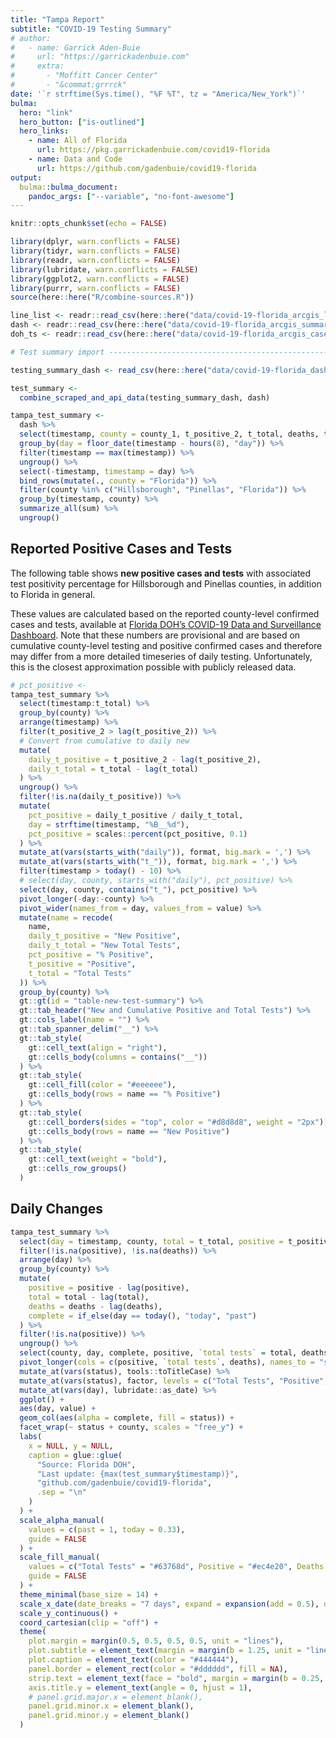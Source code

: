 ```yaml
---
title: "Tampa Report"
subtitle: "COVID-19 Testing Summary"
# author:
#   - name: Garrick Aden-Buie
#     url: "https://garrickadenbuie.com"
#     extra: 
#       - "Moffitt Cancer Center"
#       - "&commat;grrrck"
date: '`r strftime(Sys.time(), "%F %T", tz = "America/New_York")`'
bulma:
  hero: "link"
  hero_button: ["is-outlined"]
  hero_links:
    - name: All of Florida
      url: https://pkg.garrickadenbuie.com/covid19-florida
    - name: Data and Code
      url: https://github.com/gadenbuie/covid19-florida
output: 
  bulma::bulma_document:
    pandoc_args: ["--variable", "no-font-awesome"]
---
```


```r
knitr::opts_chunk$set(echo = FALSE)
```


```r
library(dplyr, warn.conflicts = FALSE)
library(tidyr, warn.conflicts = FALSE)
library(readr, warn.conflicts = FALSE)
library(lubridate, warn.conflicts = FALSE)
library(ggplot2, warn.conflicts = FALSE)
library(purrr, warn.conflicts = FALSE)
source(here::here("R/combine-sources.R"))

line_list <- readr::read_csv(here::here("data/covid-19-florida_arcgis_line-list.csv"), guess_max = 1e5)
dash <- readr::read_csv(here::here("data/covid-19-florida_arcgis_summary.csv"), guess_max = 1e5)
doh_ts <- readr::read_csv(here::here("data/covid-19-florida_arcgis_cases-by-day.csv"))

# Test summary import -----------------------------------------------------

testing_summary_dash <- read_csv(here::here("data/covid-19-florida_dash_summary.csv"))

test_summary <-
  combine_scraped_and_api_data(testing_summary_dash, dash)

tampa_test_summary <- 
  dash %>%
  select(timestamp, county = county_1, t_positive_2, t_total, deaths, t_inconc, c_ed_yes) %>%
  group_by(day = floor_date(timestamp - hours(8), "day")) %>% 
  filter(timestamp == max(timestamp)) %>% 
  ungroup() %>% 
  select(-timestamp, timestamp = day) %>% 
  bind_rows(mutate(., county = "Florida")) %>% 
  filter(county %in% c("Hillsborough", "Pinellas", "Florida")) %>% 
  group_by(timestamp, county) %>% 
  summarize_all(sum) %>% 
  ungroup()
```


## Reported Positive Cases and Tests

The following table shows **new positive cases and tests**
with associated test positivity percentage for Hillsborough and Pinellas counties,
in addition to Florida in general.

These values are calculated based on the reported county-level confirmed cases and tests,
available at [Florida DOH's COVID-19 Data and Surveillance Dashboard][dashboard].
Note that these numbers are provisional and are based on cumulative county-level
testing and positive confirmed cases
and therefore may differ from a more detailed timeseries of daily testing.
Unfortunately, this is the closest approximation possible with publicly released data.

```r
# pct_positive <- 
tampa_test_summary %>%
  select(timestamp:t_total) %>% 
  group_by(county) %>%
  arrange(timestamp) %>% 
  filter(t_positive_2 > lag(t_positive_2)) %>%
  # Convert from cumulative to daily new
  mutate(
    daily_t_positive = t_positive_2 - lag(t_positive_2),
    daily_t_total = t_total - lag(t_total)
  ) %>% 
  ungroup() %>% 
  filter(!is.na(daily_t_positive)) %>% 
  mutate(
    pct_positive = daily_t_positive / daily_t_total,
    day = strftime(timestamp, "%B__%d"),
    pct_positive = scales::percent(pct_positive, 0.1)
  ) %>% 
  mutate_at(vars(starts_with("daily")), format, big.mark = ',') %>% 
  mutate_at(vars(starts_with("t_")), format, big.mark = ',') %>% 
  filter(timestamp > today() - 10) %>% 
  # select(day, county, starts_with("daily"), pct_positive) %>%
  select(day, county, contains("t_"), pct_positive) %>%
  pivot_longer(-day:-county) %>% 
  pivot_wider(names_from = day, values_from = value) %>% 
  mutate(name = recode(
    name, 
    daily_t_positive = "New Positive", 
    daily_t_total = "New Total Tests", 
    pct_positive = "% Positive",
    t_positive = "Positive",
    t_total = "Total Tests"
  )) %>% 
  group_by(county) %>% 
  gt::gt(id = "table-new-test-summary") %>%
  gt::tab_header("New and Cumulative Positive and Total Tests") %>% 
  gt::cols_label(name = "") %>% 
  gt::tab_spanner_delim("__") %>%
  gt::tab_style(
    gt::cell_text(align = "right"),
    gt::cells_body(columns = contains("__"))
  ) %>% 
  gt::tab_style(
    gt::cell_fill(color = "#eeeeee"),
    gt::cells_body(rows = name == "% Positive")
  ) %>%
  gt::tab_style(
    gt::cell_borders(sides = "top", color = "#d8d8d8", weight = "2px"),
    gt::cells_body(rows = name == "New Positive")
  ) %>%
  gt::tab_style(
    gt::cell_text(weight = "bold"),
    gt::cells_row_groups()
  )
```

## Daily Changes


::: {.has-text-centered}
```r
tampa_test_summary %>% 
  select(day = timestamp, county, total = t_total, positive = t_positive_2, deaths) %>% 
  filter(!is.na(positive), !is.na(deaths)) %>% 
  arrange(day) %>% 
  group_by(county) %>% 
  mutate(
    positive = positive - lag(positive),
    total = total - lag(total),
    deaths = deaths - lag(deaths),
    complete = if_else(day == today(), "today", "past")
  ) %>% 
  filter(!is.na(positive)) %>% 
  ungroup() %>% 
  select(county, day, complete, positive, `total tests` = total, deaths) %>% 
  pivot_longer(cols = c(positive, `total tests`, deaths), names_to = "status") %>% 
  mutate_at(vars(status), tools::toTitleCase) %>% 
  mutate_at(vars(status), factor, levels = c("Total Tests", "Positive", "Deaths")) %>% 
  mutate_at(vars(day), lubridate::as_date) %>% 
  ggplot() +
  aes(day, value) +
  geom_col(aes(alpha = complete, fill = status)) +
  facet_wrap(~ status + county, scales = "free_y") +
  labs(
    x = NULL, y = NULL,
    caption = glue::glue(
      "Source: Florida DOH", 
      "Last update: {max(test_summary$timestamp)}",
      "github.com/gadenbuie/covid19-florida",
      .sep = "\n"
    )
  ) +
  scale_alpha_manual(
    values = c(past = 1, today = 0.33),
    guide = FALSE
  ) +
  scale_fill_manual(
    values = c("Total Tests" = "#63768d", Positive = "#ec4e20", Deaths = "#440154"), 
    guide = FALSE
  ) +
  theme_minimal(base_size = 14) +
  scale_x_date(date_breaks = "7 days", expand = expansion(add = 0.5), date_labels = "%b\n%d") +
  scale_y_continuous() +
  coord_cartesian(clip = "off") +
  theme(
    plot.margin = margin(0.5, 0.5, 0.5, 0.5, unit = "lines"),
    plot.subtitle = element_text(margin = margin(b = 1.25, unit = "lines")),
    plot.caption = element_text(color = "#444444"),
    panel.border = element_rect(color = "#dddddd", fill = NA),
    strip.text = element_text(face = "bold", margin = margin(b = 0.25, unit = "line")),
    axis.title.y = element_text(angle = 0, hjust = 1),
    # panel.grid.major.x = element_blank(),
    panel.grid.minor.x = element_blank(),
    panel.grid.minor.y = element_blank()
  )
```
:::

[dashboard]: https://fdoh.maps.arcgis.com/apps/opsdashboard/index.html#/8d0de33f260d444c852a615dc7837c86